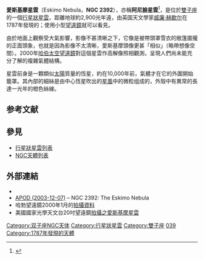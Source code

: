 {{Planetary nebula |
| image = [[File:Ngc2392.jpg|250px]]
NGC 2392，愛斯基摩星雲<br />Eskimo Nebula

| name = 愛斯基摩星雲
| type = 
| epoch = J2000.0
| ra = 7<sup>h</sup> 29<sup>m</sup> 10.77<sup>s</sup>
| dec = +20° 54′ 42.5″
| dist_ly = 大于2900[[光年|ly]]
| appmag_v = ???
| size_v = 1[[角分|角分]]
| constellation = [[雙子座|雙子座]]
| radius_ly = ~1.5 ly
| absmag_v = 2.5 to 1
| notes = -
| names = NGC 2392}}
'''愛斯基摩星雲'''（Eskimo Nebula，'''NGC 2392'''），亦稱'''阿尼臉星雲'''<ref>{{Cite web |url=http://www.windows.ucar.edu/the_universe/images/n2392_image.html |title=http://www.windows.ucar.edu/the_universe/images/n2392_image.html |access-date=2006-10-22 |archive-url=https://web.archive.org/web/20070311092603/http://www.windows.ucar.edu/the_universe/images/n2392_image.html |archive-date=2007-03-11 |dead-url=yes }}</ref>，是位於[[雙子座|雙子座]]的一個[[行星狀星雲|行星狀星雲]]，距離地球約2,900光年遠，由英国天文學家[[威廉·赫歇尔|威廉·赫歇尔]]在1787年發現的；使用小型[[望遠鏡|望遠鏡]]就可以看見。

由於地面上觀察受大氣影響，影像不甚清晰之下，它像是被帶頭罩雪衣的敞篷圍攏的正面頭象，也就是因為影像不太清晰，愛斯基摩頭像更甚「相似」（略帶想像空間）。2000年[[哈伯太空望遠鏡|哈伯太空望遠鏡]]對這個星雲作高解像照相觀測，呈現人們尚未能充分了解的複雜氣體結構。

星雲前身是一顆類似[[太陽|太陽]]質量的恆星，約在10,000年前，氣體才在它的外圍開始籠罩。其內部的細絲是由中心恆星吹出的[[星風|星風]]中的微粒组成的，外殼中有異常的長達一光年的橙色絲線。


== 参考文献 ==  	 
{{Reflist}}

== 參見 ==
* [[行星狀星雲列表|行星狀星雲列表]]
* [[NGC天體列表|NGC天體列表]]

== 外部連結 ==
* {{WikiSky|name=The Eskimo Nebula}}
* [http://antwrp.gsfc.nasa.gov/apod/ap031207.html APOD (2003-12-07)] {{Wayback|url=http://antwrp.gsfc.nasa.gov/apod/ap031207.html |date=20040402080023 }} – NGC 2392: The Eskimo Nebula
*哈勃望遠鏡2000年1月的[http://hubblesite.org/newscenter/newsdesk/archive/releases/2000/07/image/a 拍攝資料] {{Wayback|url=http://hubblesite.org/newscenter/newsdesk/archive/releases/2000/07/image/a |date=20060916230704 }}
*美國國家光學天文台20吋望遠鏡[http://www.noao.edu/outreach/aop/observers/n2392.html 拍攝之愛斯基摩星雲] {{Wayback|url=http://www.noao.edu/outreach/aop/observers/n2392.html |date=20061011031934 }}

{{科德韦尔天体}}

[[Category:双子座NGC天体|Category:双子座NGC天体]]
[[Category:行星狀星雲|Category:行星狀星雲]]
[[Category:雙子座|Category:雙子座]]
[[Category:科德韦尔天体|039]]
[[Category:1787年發現的天體|Category:1787年發現的天體]]